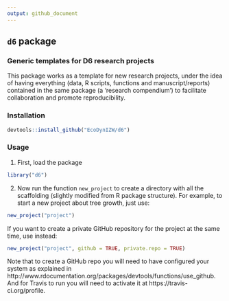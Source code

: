 ```yaml
---
output: github_document
---
```


## `d6` package

### Generic templates for D6 research projects

This package works as a template for new research projects, under the idea of having everything (data, R scripts, functions and manuscript/reports) contained in the same package (a 'research compendium') to facilitate collaboration and promote reproducibility.


### Installation

```r
devtools::install_github("EcoDynIZW/d6")
```


### Usage

1. First, load the package

```r
library("d6")
```

2. Now run the function `new_project` to create a directory with all the scaffolding (slightly modified from R package structure). For example, to start a new project about tree growth, just use:

```r
new_project("project")
```

If you want to create a private GitHub repository for the project at the same time, use instead:

```r
new_project("project", github = TRUE, private.repo = TRUE)
```

Note that to create a GitHub repo you will need to have configured your system as explained in http://www.rdocumentation.org/packages/devtools/functions/use_github. And for Travis to run you will need to activate it at https://travis-ci.org/profile.

